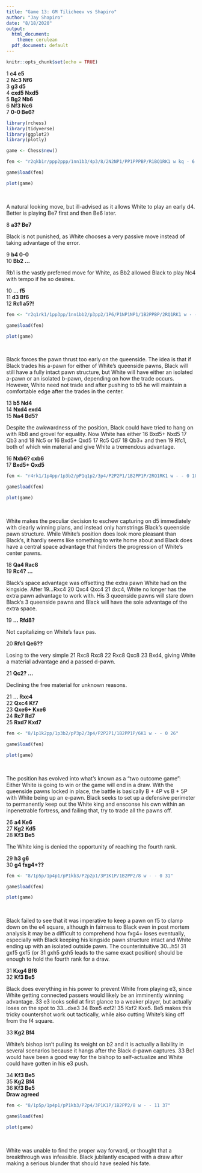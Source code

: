 ---
title: "Game 13: GM Tilicheev vs Shapiro"
author: "Jay Shapiro"
date: "8/18/2020"
output: 
  html_document:
    theme: cerulean
  pdf_document: default
---

```{r setup, include=FALSE}
knitr::opts_chunk$set(echo = TRUE)
```

1 **c4 e5**<br>
2 **Nc3 Nf6**<br>
3 **g3 d5**<br>
4 **cxd5 Nxd5**<br>
5 **Bg2 Nb6**<br>
6 **Nf3 Nc6**<br>
7 **0-0 Be6?**<br>

```{r echo = FALSE, warning = FALSE, message = FALSE, include = FALSE}
library(rchess)
library(tidyverse)
library(ggplot2)
library(plotly)

game <- Chess$new()

fen <- "r2qkb1r/ppp2ppp/1nn1b3/4p3/8/2N2NP1/PP1PPPBP/R1BQ1RK1 w kq - 6 8"

game$load(fen)
```
```{r echo = FALSE, warning = FALSE, message = FALSE}

plot(game)

```

<br>

A natural looking move, but ill-advised as it allows White to play an early d4. Better is playing Be7 first and then Be6 later.<br>

8 **a3? Be7**<br>

Black is not punished, as White chooses a very passive move instead of taking advantage of the error.<br>

9 **b4 0-0**<br>
10 **Bb2 ...**<br>

Rb1 is the vastly preferred move for White, as Bb2 allowed Black to play Nc4 with tempo if he so desires.<br>

10 **... f5**<br>
11 **d3 Bf6**<br>
12 **Rc1 a5?!**<br>

```{r echo = FALSE, warning = FALSE, message = FALSE, include = FALSE}
fen <- "r2q1rk1/1pp3pp/1nn1bb2/p3pp2/1P6/P1NP1NP1/1B2PPBP/2RQ1RK1 w - - 0 13"

game$load(fen)

```

```{r echo = FALSE, warning = FALSE, message = FALSE}

plot(game)

```

<br>

Black forces the pawn thrust too early on the queenside. The idea is that if Black trades his a-pawn for either of White's queenside pawns, Black will still have a fully intact pawn structure, but White will have either an isolated a-pawn or an isolated b-pawn, depending on how the trade occurs. However, White need not trade and after pushing to b5 he will maintain a comfortable edge after the trades in the center.<br>

13 **b5 Nd4**<br>
14 **Nxd4 exd4**<br>
15 **Na4 Bd5?**<br>

Despite the awkwardness of the position, Black could have tried to hang on with Rb8 and grovel for equality. Now White has either 16 Bxd5+ Nxd5 17 Qb3 and 18 Nc5 or 16 Bxd5+ Qxd5 17 Rc5 Qd7 18 Qb3+ and then 19 Rfc1, both of which win material and give White a tremendous advantage.<br>

16 **Nxb6? cxb6**<br>
17 **Bxd5+ Qxd5**<br>

```{r echo = FALSE, warning = FALSE, message = FALSE, include = FALSE}
fen <- "r4rk1/1p4pp/1p3b2/pP1q1p2/3p4/P2P2P1/1B2PP1P/2RQ1RK1 w - - 0 18"

game$load(fen)

```

```{r echo = FALSE, warning = FALSE, message = FALSE}

plot(game)

```

<br>

White makes the peculiar decision to eschew capturing on d5 immediately with clearly winning plans, and instead only hamstrings Black's queenside pawn structure. While White's position does look more pleasant than Black's, it hardly seems like something to write home about and Black does have a central space advantage that hinders the progression of White's center pawns.<br>

18 **Qa4 Rac8**<br>
19 **Rc4? ...**<br>

Black's space advantage was offsetting the extra pawn White had on the kingside. After 19...Rxc4 20 Qxc4 Qxc4 21 dxc4, White no longer has the extra pawn advantage to work with. His 3 queenside pawns will stare down Black's 3 queenside pawns and Black will have the sole advantage of the extra space.<br>

19 **... Rfd8?**<br>

Not capitalizing on White's faux pas.<br>

20 **Rfc1 Qe6??**<br>

Losing to the very simple 21 Rxc8 Rxc8 22 Rxc8 Qxc8 23 Bxd4, giving White a material advantage and a passed d-pawn.<br>

21 **Qc2? ...**<br>

Declining the free material for unknown reasons.<br>

21 **... Rxc4**<br>
22 **Qxc4 Kf7**<br>
23 **Qxe6+ Kxe6**<br>
24 **Rc7 Rd7**<br>
25 **Rxd7 Kxd7**<br>

```{r echo = FALSE, warning = FALSE, message = FALSE, include = FALSE}
fen <- "8/1p1k2pp/1p3b2/pP3p2/3p4/P2P2P1/1B2PP1P/6K1 w - - 0 26"

game$load(fen)

```

```{r echo = FALSE, warning = FALSE, message = FALSE}

plot(game)

```

<br>

The position has evolved into what's known as a "two outcome game": Either White is going to win or the game will end in a draw. With the queenside pawns locked in place, the battle is basically B + 4P vs B + 5P with White being up an e-pawn. Black seeks to set up a defensive perimeter to permanently keep out the White king and ensconse his own within an inpenetrable fortress, and failing that, try to trade all the pawns off.<br>

26 **a4 Ke6**<br>
27 **Kg2 Kd5**<br>
28 **Kf3 Be5**<br>

The White king is denied the opportunity of reaching the fourth rank.<br>

29 **h3 g6**<br>
30 **g4 fxg4+??**<br>

```{r echo = FALSE, warning = FALSE, message = FALSE, include = FALSE}
fen <- "8/1p5p/1p4p1/pP1kb3/P2p2p1/3P1K1P/1B2PP2/8 w - - 0 31"

game$load(fen)

```

```{r echo = FALSE, warning = FALSE, message = FALSE}

plot(game)

```

<br>

Black failed to see that it was imperative to keep a pawn on f5 to clamp down on the e4 square, although in fairness to Black even in post mortem analysis it may be a difficult to comprehend how fxg4+ loses eventually, especially with Black keeping his kingside pawn structure intact and White ending up with an isolated outside pawn. The counterintuitive 30...h5! 31 gxf5 gxf5 (or 31 gxh5 gxh5 leads to the same exact position) should be enough to hold the fourth rank for a draw.<br>

31 **Kxg4 Bf6**<br>
32 **Kf3 Be5**<br>

Black does everything in his power to prevent White from playing e3, since White getting connected passers would likely be an imminently winning advantage. 33 e3 looks solid at first glance to a weaker player, but actually loses on the spot to 33...dxe3 34 Bxe5 exf2! 35 Kxf2 Kxe5. Be5 makes this tricky countershot work out tactically, while also cutting White's king off from the f4 square.<br>

33 **Kg2 Bf4**<br>

White's bishop isn't pulling its weight on b2 and it is actually a liability in several scenarios because it hangs after the Black d-pawn captures. 33 Bc1 would have been a good way for the bishop to self-actualize and White could have gotten in his e3 push.<br>

34 **Kf3 Be5**<br>
35 **Kg2 Bf4**<br>
36 **Kf3 Be5**<br>
   **Draw agreed**<br>
   

```{r echo = FALSE, warning = FALSE, message = FALSE, include = FALSE}
fen <- "8/1p5p/1p4p1/pP1kb3/P2p4/3P1K1P/1B2PP2/8 w - - 11 37"

game$load(fen)

```

```{r echo = FALSE, warning = FALSE, message = FALSE}

plot(game)

```

<br>
   
White was unable to find the proper way forward, or thought that a breakthrough was infeasible. Black jubilantly escaped with a draw after making a serious blunder that should have sealed his fate.<br>
